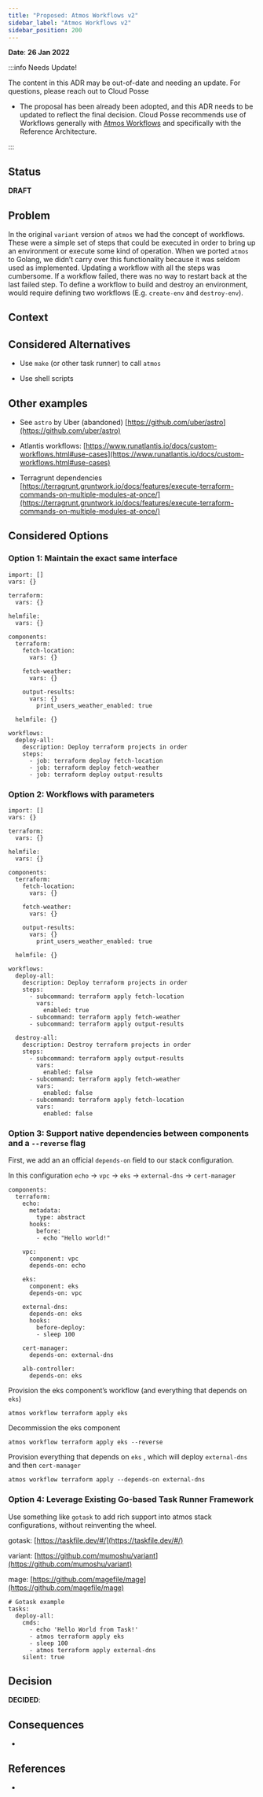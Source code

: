 ```yaml
---
title: "Proposed: Atmos Workflows v2"
sidebar_label: "Atmos Workflows v2"
sidebar_position: 200
---
```


**Date**: **26 Jan 2022**

:::info Needs Update!

The content in this ADR may be out-of-date and needing an update. For questions, please reach out to Cloud Posse

- The proposal has been already been adopted, and this ADR needs to be updated to reflect the final decision. Cloud Posse recommends use of Workflows generally with [Atmos Workflows](https://atmos.tools/core-concepts/workflows/) and specifically with the Reference Architecture.

:::

## Status
**DRAFT**

## Problem
In the original `variant` version of `atmos` we had the concept of workflows. These were a simple set of steps that could be executed in order to bring up an environment or execute some kind of operation. When we ported `atmos` to Golang, we didn’t carry over this functionality because it was seldom used as implemented. Updating a workflow with all the steps was cumbersome. If a workflow failed, there was no way to restart back at the last failed step. To define a workflow to build and destroy an environment, would require defining two workflows (E.g. `create-env` and `destroy-env`).

## Context

## Considered Alternatives

- Use `make` (or other task runner) to call `atmos`

- Use shell scripts

## Other examples

- See `astro` by Uber (abandoned) [https://github.com/uber/astro](https://github.com/uber/astro)

- Atlantis workflows: [https://www.runatlantis.io/docs/custom-workflows.html#use-cases](https://www.runatlantis.io/docs/custom-workflows.html#use-cases)

- Terragrunt dependencies [https://terragrunt.gruntwork.io/docs/features/execute-terraform-commands-on-multiple-modules-at-once/](https://terragrunt.gruntwork.io/docs/features/execute-terraform-commands-on-multiple-modules-at-once/)

## Considered Options

### Option 1: Maintain the exact same interface

```
import: []
vars: {}

terraform:
  vars: {}

helmfile:
  vars: {}

components:
  terraform:
    fetch-location:
      vars: {}

    fetch-weather:
      vars: {}

    output-results:
      vars: {}
        print_users_weather_enabled: true

  helmfile: {}

workflows:
  deploy-all:
    description: Deploy terraform projects in order
    steps:
      - job: terraform deploy fetch-location
      - job: terraform deploy fetch-weather
      - job: terraform deploy output-results
```

### Option 2: Workflows with parameters

```
import: []
vars: {}

terraform:
  vars: {}

helmfile:
  vars: {}

components:
  terraform:
    fetch-location:
      vars: {}

    fetch-weather:
      vars: {}

    output-results:
      vars: {}
        print_users_weather_enabled: true

  helmfile: {}

workflows:
  deploy-all:
    description: Deploy terraform projects in order
    steps:
      - subcommand: terraform apply fetch-location
        vars:
          enabled: true
      - subcommand: terraform apply fetch-weather
      - subcommand: terraform apply output-results

  destroy-all:
    description: Destroy terraform projects in order
    steps:
      - subcommand: terraform apply output-results
        vars:
          enabled: false
      - subcommand: terraform apply fetch-weather
        vars:
          enabled: false
      - subcommand: terraform apply fetch-location
        vars:
          enabled: false

```

### Option 3: Support native dependencies between components and a `--reverse` flag

First, we add an an official `depends-on` field to our stack configuration.

In this configuration `echo` → `vpc` → `eks` → `external-dns` → `cert-manager`

```
components:
  terraform:
    echo:
      metadata:
        type: abstract
      hooks:
        before:
        - echo "Hello world!"

    vpc:
      component: vpc
      depends-on: echo

    eks:
      component: eks
      depends-on: vpc

    external-dns:
      depends-on: eks
      hooks:
        before-deploy:
        - sleep 100

    cert-manager:
      depends-on: external-dns

    alb-controller:
      depends-on: eks
```

Provision the eks component’s workflow (and everything that depends on `eks`)

```
atmos workflow terraform apply eks
```

Decommission the eks component

```
atmos workflow terraform apply eks --reverse
```

Provision everything that depends on  `eks` , which will deploy `external-dns` and then `cert-manager`

```
atmos workflow terraform apply --depends-on external-dns
```

### Option 4: Leverage Existing Go-based Task Runner Framework

Use something like `gotask` to add rich support into atmos stack configurations, without reinventing the wheel.

gotask: [https://taskfile.dev/#/](https://taskfile.dev/#/)

variant: [https://github.com/mumoshu/variant](https://github.com/mumoshu/variant)

mage: [https://github.com/magefile/mage](https://github.com/magefile/mage)

```
# Gotask example
tasks:
  deploy-all:
    cmds:
      - echo 'Hello World from Task!'
      - atmos terraform apply eks
      - sleep 100
      - atmos terraform apply external-dns
    silent: true
```

## Decision

**DECIDED**:

## Consequences

-

## References

-


